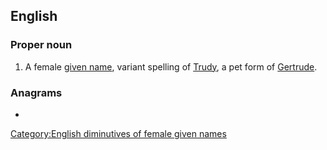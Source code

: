 ==English==

===Proper noun===
{{en-proper noun}}

# A female [[given name]], variant spelling of [[Trudy]], a pet form of [[Gertrude]].

===Anagrams===
* {{anagrams|en|a=deirtu|erudit|réduit}}

[[Category:English diminutives of female given names]]